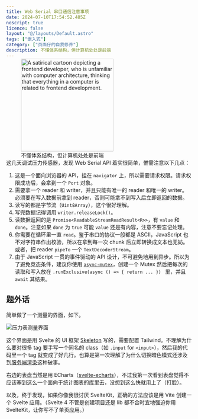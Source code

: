 ```yaml
---
title: Web Serial 串口通信注意事项
date: 2024-07-10T17:54:52.485Z
noscript: true
licence: false
layout: "@/layouts/Default.astro"
tags: ["嵌入式"]
category: ["页面仔的自我修养"]
description: 不懂体系结构，但计算机处处是前端
---
```



<aside class="lg:float-right lg:ms-4" style="margin-block-start: -1em; margin-block-end: -1em;">
<figure class="lg:inline-block">
  <img
    src="/aigc/fe-architecture.webp"
    alt="A satirical cartoon depicting a frontend developer, who is unfamiliar with computer architecture, thinking that everything in a computer is related to frontend development."
    width="250px"
    height="250px"
  />
  <figcaption>不懂体系结构，但计算机处处是前端</figcaption>
</figure>
</aside>


<div class="flex tweet" data-tweet-id="1809085263110365233">
<Tweet id="1809085263110365233" />
</div>

这几天调试压力传感器，发现 Web Serial API 着实很简单，惟需注意以下几点：

1. 这是一个面向浏览器的 API，挂在 `navigator` 上，所以需要请求权限。请求权限成功后，会拿到一个 `Port` 对象。
2. 需要拿一个 reader 和 writer，并且只能有唯一的 reader 和唯一的 writer。必须要在写入数据前拿到 reader，否则可能拿不到写入后立即返回的数据。
3. 读写的都是字节流（`Uint8Array`），这个很好理解。
4. 写完数据记得调用 `writer.releaseLock()`。
5. 读数据返回的是 `Promise<ReadableStreamReadResult<R>>`，有 `value` 和 `done`。注意如果 `done` 为 `true` 可能 `value` 还是有内容，注意不要忘记处理。
6. 你需要在循环里一直 `read`。鉴于串口的协议一般都是 ASCII，JavaScript 也不对字符串作出校验，所以在拿到每一次 chunk 后立即转换成文本也无妨。或者，把 reader `pipeTo` 一个 `TextDecoderStream`。
7. 由于 JavaScript 一贯的事件驱动的 API 设计，不可避免地用到异步。所以为了避免竞态条件，建议你使用 [`async-mutex`](https://www.npmjs.com/package/async-mutex)，创建一个 Mutex 然后把每次的读取和写入放在 `.runExclusive(async () => { return ... }) ` 里，并且 `await` 其结果。

## 题外话

简单做了一个测量的界面，如下。

![压力表测量界面](./pressure-gauge.png)


这个界面是用 Svelte 的 UI 框架 [Skeleton](https://www.skeleton.dev/) 写的，需要配置 Tailwind。不理解为什么要对很多 tag 要手写一个同名的 class（如 `.input` for `<input>`），然后我的代码里一个 tag 就变成了好几行。也算是第一次理解了为什么切换暗色模式还涉及到[服务端渲染](/ssr-alignment-chart)这种破事。

右边的表盘当然是用 ECharts（[svelte-echarts](https://github.com/bherbruck/svelte-echarts)），不过我第一次看到表盘觉得不应该塞到这么一个面向于统计图表的库里去，没想到这么快就用上了（打脸）。

以及，终于发现，如果你像我很讨厌 SvelteKit，正确的方法应该是用 Vite 创建一个 Svelte 应用。（Svelte 4 不管是创建项目还是 lib 都不合时宜地强迫你用 SvelteKit，让你写不了单页应用。）
